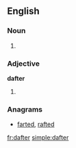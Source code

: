 ==English==

===Noun===
{{en-noun}}

# {{alternate spelling of|daughter}}

===Adjective===
'''dafter'''

# {{comparative of|daft}}

===Anagrams===
* [[farted#English|farted]], [[rafted#English|rafted]]

[[fr:dafter]]
[[simple:dafter]]